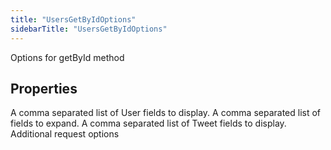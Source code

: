 ```yaml
---
title: "UsersGetByIdOptions"
sidebarTitle: "UsersGetByIdOptions"
---
```


Options for getById method

## Properties

<ParamField name="userfields" type="`any`[]">
A comma separated list of User fields to display.
</ParamField>





<ParamField name="expansions" type="`any`[]">
A comma separated list of fields to expand.
</ParamField>





<ParamField name="tweetfields" type="`any`[]">
A comma separated list of Tweet fields to display.
</ParamField>





<ParamField name="requestOptions" type="[`RequestOptions`](/xdks/typescript/reference/interfaces/RequestOptions)">
Additional request options
</ParamField>



